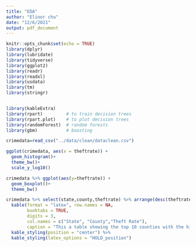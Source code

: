 ```yaml
---
title: "EDA"
author: "Elinor chu"
date: "12/6/2021"
output: pdf_document
---
```


```r
knitr::opts_chunk$set(echo = TRUE)
library(dplyr)
library(lubridate)
library(tidyverse)
library(ggplot2)
library(readr)
library(readxl)
library(usdata)
library(tm)
library(stringr)


library(kableExtra)
library(rpart)         # to train decision trees
library(rpart.plot)    # to plot decision trees
library(randomForest)  # random forests
library(gbm)           # boosting
```

```r
crimedata=read_csv("../data/clean/dataclean.csv")
```

```r
ggplot(crimedata, aes(x = theftrate)) +
  geom_histogram()+
  theme_bw()+
  scale_y_log10()
```
```r
crimedata %>% ggplot(aes(y=theftrate)) +
  geom_boxplot()+
  theme_bw()
```

```r
crimedata %>% select(state,county,theftrate) %>% arrange(desc(theftrate)) %>% head(10) %>%
  kable(format = "latex", row.names = NA, 
        booktabs = TRUE,
        digits = 3,
        col.names = c("State", "County","Theft Rate"),
        caption = "This a table showing the top 10 counties with the highest theft rate.") %>%
  kable_styling(position = "center") %>%
  kable_styling(latex_options = "HOLD_position")
```



